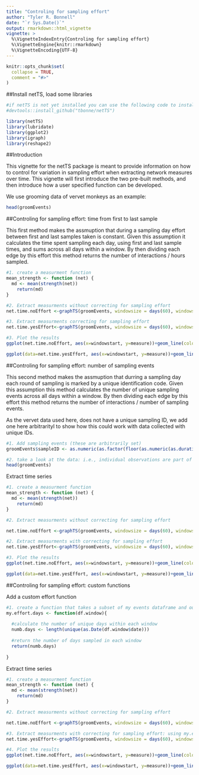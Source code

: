 ```yaml
---
title: "Controling for sampling effort"
author: "Tyler R. Bonnell"
date: "`r Sys.Date()`"
output: rmarkdown::html_vignette
vignette: >
  %\VignetteIndexEntry{Controling for sampling effort}
  %\VignetteEngine{knitr::rmarkdown}
  %\VignetteEncoding{UTF-8}
---
```


```r
knitr::opts_chunk$set(
  collapse = TRUE,
  comment = "#>"
)
```


##Install netTS, load some libraries
```r
#if netTS is not yet installed you can use the following code to install it from github:
#devtools::install_github("tbonne/netTS")

library(netTS)
library(lubridate)
library(ggplot2)
library(igraph)
library(reshape2)
```

##Introduction

This vignette for the netTS package is meant to provide information on how to control for variation in sampling effort when extracting network measures over time. This vignette will first introduce the two pre-built methods, and then introduce how a user specified function can be developed.

We use grooming data of vervet monkeys as an example:
```r
head(groomEvents)
```



##Controling for sampling effort: time from first to last sample

This first method makes the assmuption that during a sampling day effort between first and last samples taken is constant. Given this assumption it calculates the time spent sampling each day, using first and last sample times, and sums across all days within a window. By then dividing each edge by this effort this method returns the number of interactions / hours sampled.

```r

#1. create a measurment function
mean_strength <- function (net) {
  md <- mean(strength(net))
    return(md)
}

#2. Extract measurments without correcting for sampling effort
net.time.noEffort <-graphTS(groomEvents, windowsize = days(60), windowshift = days(10), measureFun = mean_strength, directed=TRUE)

#3. Extract measurments correcting for sampling effort
net.time.yesEffort<-graphTS(groomEvents, windowsize = days(60), windowshift = days(10), measureFun = mean_strength, directed=TRUE, effortFun=effort.time)

#3. Plot the results
ggplot(net.time.noEffort, aes(x=windowstart, y=measure))+geom_line(color="blue")+geom_point(color="blue")+labs(y="Average strength") + theme_classic()

ggplot(data=net.time.yesEffort, aes(x=windowstart, y=measure))+geom_line(color="blue")+geom_point(color="blue")+labs(y="Average strength / hours observed")+ theme_classic() 

```


##Controling for sampling effort: number of sampling events

This second method makes the assmuption that durring a sampling day each round of sampling is marked by a unique identification code. Given this assumption this method calculates the number of unique sampling events across all days within a window. By then dividing each edge by this effort this method returns the number of interactions / number of sampling events.

As the vervet data used here, does not have a unique sampling ID, we add one here arbitrarityl to show how this could work with data collected with unique IDs.
```r
#1. Add sampling events (these are arbitrarily set)
groomEvents$sampleID <- as.numeric(as.factor(floor(as.numeric(as.duration(groomEvents$date-min(groomEvents$date) ))/(60*60))))

#2. take a look at the data: i.e., individual observations are part of a unique sampling event.
head(groomEvents)
```

Extract time series
```r

#1. create a measurment function
mean_strength <- function (net) {
  md <- mean(strength(net))
    return(md)
}

#2. Extract measurments without correcting for sampling effort

net.time.noEffort <-graphTS(groomEvents, windowsize = days(60), windowshift = days(10), measureFun = mean_strength, directed=TRUE)

#2. Extract measurments with correcting for sampling effort
net.time.yesEffort<-graphTS(groomEvents, windowsize = days(60), windowshift = days(10), measureFun = mean_strength, directed=TRUE,effortFun=effort.events)

#3. Plot the results
ggplot(net.time.noEffort, aes(x=windowstart, y=measure))+geom_line(color="blue")+geom_point(color="blue")+labs(y="Average strength") + theme_classic()

ggplot(data=net.time.yesEffort, aes(x=windowstart, y=measure))+geom_line(color="blue")+geom_point(color="blue")+labs(y="Average strength / sampling event")+ theme_classic() 

```


##Controling for sampling effort: custom functions

Add a custom effort function
```r

#1. create a function that takes a subset of my events dataframe and outputs a single value
my.effort.days <- function(df.window){
  
  #calculate the number of unique days within each window
  numb.days <- length(unique(as.Date(df.window$date)))
  
  #return the number of days sampled in each window
  return(numb.days)
  
}
```

Extract time series
```r

#1. create a measurment function
mean_strength <- function (net) {
  md <- mean(strength(net))
    return(md)
}

#2. Extract measurments without correcting for sampling effort

net.time.noEffort <-graphTS(groomEvents, windowsize = days(60), windowshift = days(10), measureFun = mean_strength, directed=TRUE)

#3. Extract measurments with correcting for sampling effort: using my.effort.days function
net.time.yesEffort<-graphTS(groomEvents, windowsize = days(60), windowshift = days(10), measureFun = mean_strength, directed=TRUE,effortFun=my.effort.days)

#4. Plot the results
ggplot(net.time.noEffort, aes(x=windowstart, y=measure))+geom_line(color="blue")+geom_point(color="blue")+labs(y="Average strength") + theme_classic()

ggplot(data=net.time.yesEffort, aes(x=windowstart, y=measure))+geom_line(color="blue")+geom_point(color="blue")+labs(y="Average strength / sampling event")+ theme_classic() 


```


